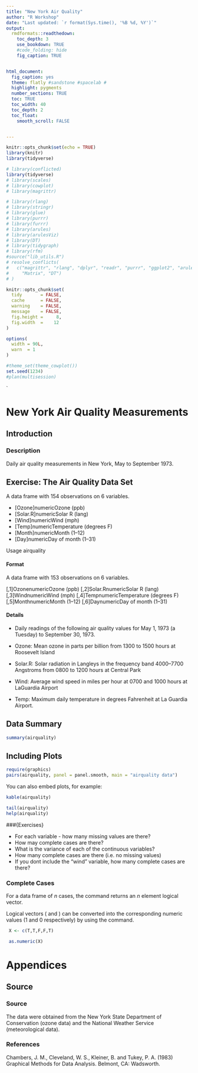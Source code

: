 ```yaml
---
title: "New York Air Quality"
author: "R Workshop"
date: "Last updated: `r format(Sys.time(), '%B %d, %Y')`"
output:
  rmdformats::readthedown:
    toc_depth: 3
    use_bookdown: TRUE
    #code_folding: hide
    fig_caption: TRUE


html_document:
  fig_caption: yes
  theme: flatly #sandstone #spacelab #
  highlight: pygments
  number_sections: TRUE
  toc: TRUE
  toc_width: 40
  toc_depth: 2
  toc_float:
    smooth_scroll: FALSE


---
```

  
```r
knitr::opts_chunk$set(echo = TRUE)
library(knitr)
library(tidyverse)
```
  
```r
# library(conflicted)
library(tidyverse)
# library(scales)
# library(cowplot)
# library(magrittr)

# library(rlang)
# library(stringr)
# library(glue)
# library(purrr)
# library(furrr)
# library(arules)
# library(arulesViz)
# library(DT)
# library(tidygraph)
# library(rfm)
#source("lib_utils.R")
# resolve_conflicts(
#   c("magrittr", "rlang", "dplyr", "readr", "purrr", "ggplot2", "arules",
#     "Matrix", "DT")
# )

knitr::opts_chunk$set(
  tidy       = FALSE,
  cache      = FALSE,
  warning    = FALSE,
  message    = FALSE,
  fig.height =     8,
  fig.width  =    12
)

options(
  width = 90L,
  warn  = 1
)

#theme_set(theme_cowplot())
set.seed(1234)
#plan(multisession)
```
`


New York Air Quality Measurements
==============================================

## Introduction

### Description
Daily air quality measurements in New York, May to September 1973.


## Exercise:  The Air Quality Data Set

A data frame with 154 observations on 6 variables.


* [Ozone]numericOzone (ppb)
* [Solar.R]numericSolar R (lang)
* [Wind]numericWind (mph)
* [Temp]numericTemperature (degrees F)
* [Month]numericMonth (1--12)
* [Day]numericDay of month (1--31)





Usage
airquality

#### Format
A data frame with 153 observations on 6 variables.

[,1]OzonenumericOzone (ppb)
[,2]Solar.RnumericSolar R (lang)
[,3]WindnumericWind (mph)
[,4]TempnumericTemperature (degrees F)
[,5]MonthnumericMonth (1--12)
[,6]DaynumericDay of month (1--31)

#### Details

* Daily readings of the following air quality values for May 1, 1973 (a Tuesday) to September 30, 1973.

* Ozone: Mean ozone in parts per billion from 1300 to 1500 hours at Roosevelt Island

* Solar.R: Solar radiation in Langleys in the frequency band 4000–7700 Angstroms from 0800 to 1200 hours at Central Park

* Wind: Average wind speed in miles per hour at 0700 and 1000 hours at LaGuardia Airport

* Temp: Maximum daily temperature in degrees Fahrenheit at La Guardia Airport.




## Data Summary


```r
summary(airquality)
```

## Including Plots

```r


require(graphics)
pairs(airquality, panel = panel.smooth, main = "airquality data")
```
You can also embed plots, for example:

```r
kable(airquality)
```


```r

tail(airquality)
help(airquality)

```


###{Exercises}

*  For each variable - how many missing values are there?
*  How may complete cases are there? 
*  What is the variance of each of the continuous variables?
*  How many complete cases are there (i.e. no missing values)
*  If you dont include the "wind" variable, how many complete cases are there?

### Complete Cases 
For a data frame of $n$ cases, the command \texttt{complete.cases()} returns an $n$ element logical vector.

Logical vectors ( \texttt{TRUE} and \texttt{FALSE} ) can be converted into the corresponding numeric values (1 and 0 respectively) by using the \texttt{as.numeric()} command.


```r
 X <- c(T,T,F,F,T)

 as.numeric(X)
```



Appendices
=====================================================

## Source

### Source 
The data were obtained from the New York State Department of Conservation (ozone data) and the National Weather Service (meteorological data).

### References
Chambers, J. M., Cleveland, W. S., Kleiner, B. and Tukey, P. A. (1983) Graphical Methods for Data Analysis. Belmont, CA: Wadsworth.

